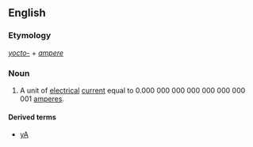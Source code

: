 {{see|Appendix:Variations of "ya"}}
==English==

===Etymology===
''[[yocto-]]'' + ''[[ampere]]''

===Noun===
{{en-noun}}
# A unit of [[electrical]] [[current]] equal to 0.000 000 000 000 000 000 000 001 [[ampere]]s.

====Derived terms====
*[[yA]]
